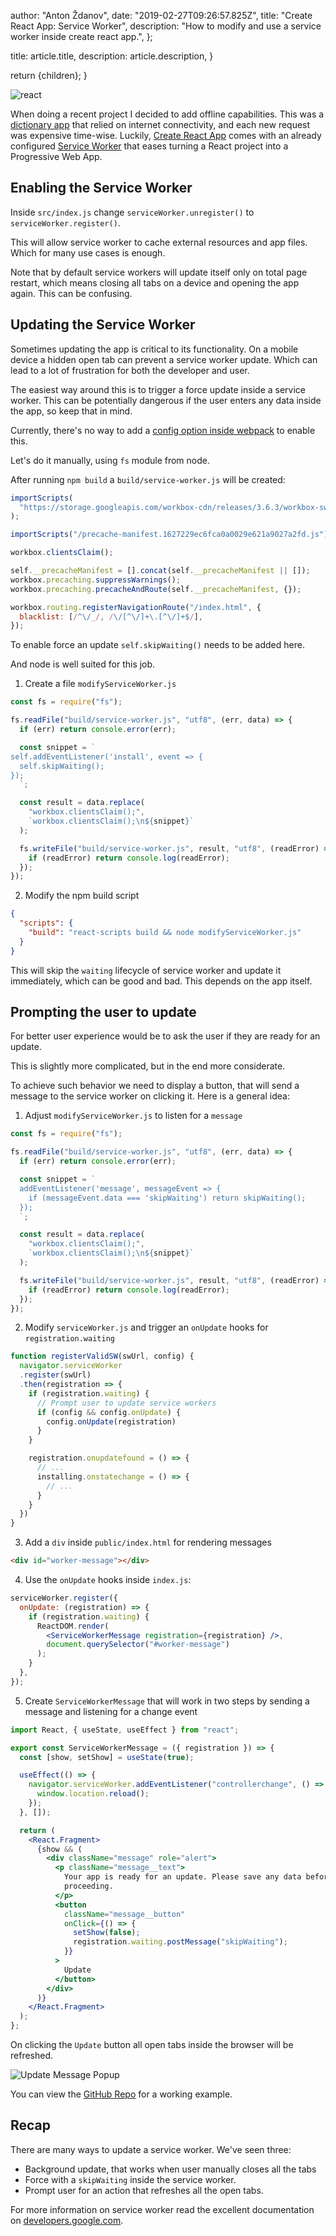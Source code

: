 
  author: "Anton Ždanov",
  date: "2019-02-27T09:26:57.825Z",
  title: "Create React App: Service Worker",
  description:
    "How to modify and use a service worker inside create react app.",
};

  title: article.title,
  description: article.description,
}

  return <ArticleLayout article={article}>{children}</ArticleLayout>;
}

<Image src={react} alt="react" />

When doing a recent project I decided to add offline capabilities. This was a [dictionary app](https://translations.netlify.com/en/et/)
that relied on internet connectivity, and each new request was expensive time-wise.
Luckily, [Create React App](https://facebook.github.io/create-react-app/) comes with an already
configured [Service Worker](https://facebook.github.io/create-react-app/docs/making-a-progressive-web-app) that eases turning a React project into a Progressive Web App.

## Enabling the Service Worker

Inside `src/index.js` change `serviceWorker.unregister()` to `serviceWorker.register()`.

This will allow service worker to cache external resources and app files. Which for many use
cases is enough.

Note that by default service workers will update itself only on total page restart, which
means closing all tabs on a device and opening the app again. This can be confusing.

## Updating the Service Worker

Sometimes updating the app is critical to its functionality. On a mobile device a
hidden open tab can prevent a service worker update. Which can lead to a lot of frustration
for both the developer and user.

The easiest way around this is to trigger a force update inside a service worker. This can be
potentially dangerous if the user enters any data inside the app, so keep that in mind.

Currently, there's no way to add a [config option inside webpack](https://developers.google.com/web/tools/workbox/modules/workbox-webpack-plugin#generateSW-skipWaiting) to enable this.

Let's do it manually, using `fs` module from node.

After running `npm build` a `build/service-worker.js` will be created:

```js
importScripts(
  "https://storage.googleapis.com/workbox-cdn/releases/3.6.3/workbox-sw.js"
);

importScripts("/precache-manifest.1627229ec6fca0a0029e621a9027a2fd.js");

workbox.clientsClaim();

self.__precacheManifest = [].concat(self.__precacheManifest || []);
workbox.precaching.suppressWarnings();
workbox.precaching.precacheAndRoute(self.__precacheManifest, {});

workbox.routing.registerNavigationRoute("/index.html", {
  blacklist: [/^\/_/, /\/[^\/]+\.[^\/]+$/],
});
```

To enable force an update `self.skipWaiting()` needs to be added here.

And node is well suited for this job.

1. Create a file `modifyServiceWorker.js`

```js
const fs = require("fs");

fs.readFile("build/service-worker.js", "utf8", (err, data) => {
  if (err) return console.error(err);

  const snippet = `
self.addEventListener('install', event => {
  self.skipWaiting();
});
  `;

  const result = data.replace(
    "workbox.clientsClaim();",
    `workbox.clientsClaim();\n${snippet}`
  );

  fs.writeFile("build/service-worker.js", result, "utf8", (readError) => {
    if (readError) return console.log(readError);
  });
});
```

2. Modify the npm build script

```json
{
  "scripts": {
    "build": "react-scripts build && node modifyServiceWorker.js"
  }
}
```

This will skip the `waiting` lifecycle of service worker and update it immediately, which
can be good and bad. This depends on the app itself.

## Prompting the user to update

For better user experience would be to ask the user if they are ready for an update.

This is slightly more complicated, but in the end more considerate.

To achieve such behavior we need to display a button, that will send a message to the service
worker on clicking it. Here is a general idea:

1. Adjust `modifyServiceWorker.js` to listen for a `message`

```js
const fs = require("fs");

fs.readFile("build/service-worker.js", "utf8", (err, data) => {
  if (err) return console.error(err);

  const snippet = `
  addEventListener('message', messageEvent => {
    if (messageEvent.data === 'skipWaiting') return skipWaiting();
  });
  `;

  const result = data.replace(
    "workbox.clientsClaim();",
    `workbox.clientsClaim();\n${snippet}`
  );

  fs.writeFile("build/service-worker.js", result, "utf8", (readError) => {
    if (readError) return console.log(readError);
  });
});
```

2. Modify `serviceWorker.js` and trigger an `onUpdate` hooks for `registration.waiting`

```js
function registerValidSW(swUrl, config) {
  navigator.serviceWorker
  .register(swUrl)
  .then(registration => {
    if (registration.waiting) {
      // Prompt user to update service workers
      if (config && config.onUpdate) {
        config.onUpdate(registration)
      }
    }

    registration.onupdatefound = () => {
      // ...
      installing.onstatechange = () => {
        // ...
      }
    }
  })
}
```

3. Add a `div` inside `public/index.html` for rendering messages

```html
<div id="worker-message"></div>
```

4. Use the `onUpdate` hooks inside `index.js`:

```jsx
serviceWorker.register({
  onUpdate: (registration) => {
    if (registration.waiting) {
      ReactDOM.render(
        <ServiceWorkerMessage registration={registration} />,
        document.querySelector("#worker-message")
      );
    }
  },
});
```

5. Create `ServiceWorkerMessage` that will work in two steps by sending a message and listening for a change event

```jsx
import React, { useState, useEffect } from "react";

export const ServiceWorkerMessage = ({ registration }) => {
  const [show, setShow] = useState(true);

  useEffect(() => {
    navigator.serviceWorker.addEventListener("controllerchange", () => {
      window.location.reload();
    });
  }, []);

  return (
    <React.Fragment>
      {show && (
        <div className="message" role="alert">
          <p className="message__text">
            Your app is ready for an update. Please save any data before
            proceeding.
          </p>
          <button
            className="message__button"
            onClick={() => {
              setShow(false);
              registration.waiting.postMessage("skipWaiting");
            }}
          >
            Update
          </button>
        </div>
      )}
    </React.Fragment>
  );
};
```

On clicking the `Update` button all open tabs inside the browser will be refreshed.

<Image src={message} alt="Update Message Popup" />

You can view the [GitHub Repo](https://github.com/azdanov/crasw) for a working example.

## Recap

There are many ways to update a service worker. We've seen three:

- Background update, that works when user manually closes all the tabs
- Force with a `skipWaiting` inside the service worker.
- Prompt user for an action that refreshes all the open tabs.

For more information on service worker read the excellent documentation on [developers.google.com](https://developers.google.com/web/tools/workbox/guides/get-started).
